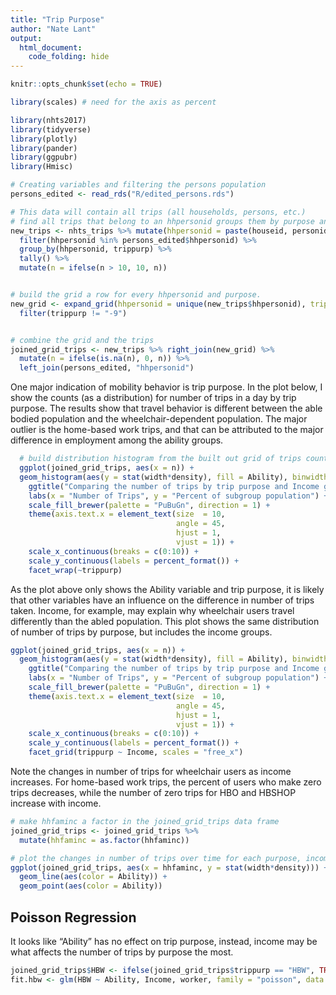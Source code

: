 ```yaml
---
title: "Trip Purpose"
author: "Nate Lant"
output: 
  html_document:
    code_folding: hide
---
```


```r
knitr::opts_chunk$set(echo = TRUE)

library(scales) # need for the axis as percent

library(nhts2017)
library(tidyverse)
library(plotly)
library(pander)
library(ggpubr)
library(Hmisc)

```

```r
# Creating variables and filtering the persons population
persons_edited <- read_rds("R/edited_persons.rds") 

# This data will contain all trips (all households, persons, etc.)
# find all trips that belong to an hhpersonid groups them by purpose and counts them
new_trips <- nhts_trips %>% mutate(hhpersonid = paste(houseid, personid, sep = "-")) %>%
  filter(hhpersonid %in% persons_edited$hhpersonid) %>%
  group_by(hhpersonid, trippurp) %>%
  tally() %>%
  mutate(n = ifelse(n > 10, 10, n))


# build the grid a row for every hhpersonid and purpose.
new_grid <- expand_grid(hhpersonid = unique(new_trips$hhpersonid), trippurp = unique(new_trips$trippurp)) %>%
  filter(trippurp != "-9")


# combine the grid and the trips
joined_grid_trips <- new_trips %>% right_join(new_grid) %>%
  mutate(n = ifelse(is.na(n), 0, n)) %>%
  left_join(persons_edited, "hhpersonid") 
```

One major indication of mobility behavior is trip purpose. In the plot below, I show the counts (as a distribution) for number of trips in a day by trip purpose. The results show that travel behavior is different between the able bodied population and the wheelchair-dependent population. The major outlier is the home-based work trips, and that can be attributed to the major difference in employment among the ability groups.


```r
  # build distribution histogram from the built out grid of trips counted
  ggplot(joined_grid_trips, aes(x = n)) + 
  geom_histogram(aes(y = stat(width*density), fill = Ability), binwidth = 0.8, colour = "black", size = .1, position = "dodge") +
    ggtitle("Comparing the number of trips by trip purpose and Income group", subtitle = "Comparison of Ability") +
    labs(x = "Number of Trips", y = "Percent of subgroup population") +
    scale_fill_brewer(palette = "PuBuGn", direction = 1) + 
    theme(axis.text.x = element_text(size  = 10, 
                                     angle = 45,
                                     hjust = 1,
                                     vjust = 1)) +
    scale_x_continuous(breaks = c(0:10)) +
    scale_y_continuous(labels = percent_format()) +
    facet_wrap(~trippurp)
```

As the plot above only shows the Ability variable and trip purpose, it is likely that other variables have an influence on the difference in number of trips taken. Income, for example, may explain why wheelchair users travel differently than the abled population. 
This plot shows the same distribution of number of trips by purpose, but includes the income groups. 

```r
ggplot(joined_grid_trips, aes(x = n)) + 
  geom_histogram(aes(y = stat(width*density), fill = Ability), binwidth = 0.8, colour = "black", size = .1, position = "dodge") +
    ggtitle("Comparing the number of trips by trip purpose and Income group", subtitle = "Comparison of Ability") +
    labs(x = "Number of Trips", y = "Percent of subgroup population") +
    scale_fill_brewer(palette = "PuBuGn", direction = 1) + 
    theme(axis.text.x = element_text(size  = 10, 
                                     angle = 45,
                                     hjust = 1,
                                     vjust = 1)) +
    scale_x_continuous(breaks = c(0:10)) +
    scale_y_continuous(labels = percent_format()) +
    facet_grid(trippurp ~ Income, scales = "free_x")
```

Note the changes in number of trips for wheelchair users as income increases. For home-based work trips, the percent of users who make zero trips decreases, while the number of zero trips for HBO and HBSHOP increase with income. 

```r
# make hhfaminc a factor in the joined_grid_trips data frame
joined_grid_trips <- joined_grid_trips %>%
  mutate(hhfaminc = as.factor(hhfaminc))

# plot the changes in number of trips over time for each purpose, income group, and ability.
ggplot(joined_grid_trips, aes(x = hhfaminc, y = stat(width*density))) +
  geom_line(aes(color = Ability)) +
  geom_point(aes(color = Ability))
```

## Poisson Regression
It looks like "Ability" has no effect on trip purpose, instead, income may be what affects the number of trips by purpose the most.

```r
joined_grid_trips$HBW <- ifelse(joined_grid_trips$trippurp == "HBW", TRUE, FALSE)
fit.hbw <- glm(HBW ~ Ability, Income, worker, family = "poisson", data = joined_grid_trips)
```











